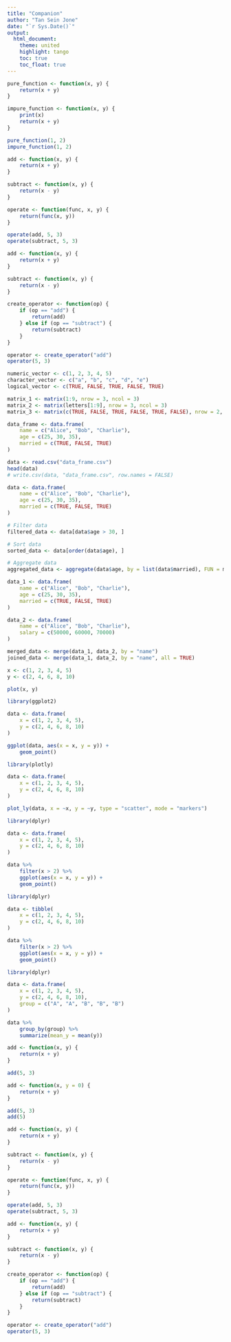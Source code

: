 ```yaml
---
title: "Companion"
author: "Tan Sein Jone"
date: "`r Sys.Date()`"
output: 
  html_document:
    theme: united
    highlight: tango
    toc: true
    toc_float: true
---
```


```r
pure_function <- function(x, y) {
    return(x + y)
}

impure_function <- function(x, y) {
    print(x)
    return(x + y)
}

pure_function(1, 2)
impure_function(1, 2)
```

```r
add <- function(x, y) {
    return(x + y)
}

subtract <- function(x, y) {
    return(x - y)
}

operate <- function(func, x, y) {
    return(func(x, y))
}

operate(add, 5, 3)
operate(subtract, 5, 3)
```

```r
add <- function(x, y) {
    return(x + y)
}

subtract <- function(x, y) {
    return(x - y)
}

create_operator <- function(op) {
    if (op == "add") {
        return(add)
    } else if (op == "subtract") {
        return(subtract)
    }
}

operator <- create_operator("add")
operator(5, 3)
```

```r
numeric_vector <- c(1, 2, 3, 4, 5)
character_vector <- c("a", "b", "c", "d", "e")
logical_vector <- c(TRUE, FALSE, TRUE, FALSE, TRUE)

matrix_1 <- matrix(1:9, nrow = 3, ncol = 3)
matrix_2 <- matrix(letters[1:9], nrow = 3, ncol = 3)
matrix_3 <- matrix(c(TRUE, FALSE, TRUE, FALSE, TRUE, FALSE), nrow = 2, ncol = 3)

data_frame <- data.frame(
    name = c("Alice", "Bob", "Charlie"),
    age = c(25, 30, 35),
    married = c(TRUE, FALSE, TRUE)
)
```

```r
data <- read.csv("data_frame.csv")
head(data)
# write.csv(data, "data_frame.csv", row.names = FALSE)
```

```r
data <- data.frame(
    name = c("Alice", "Bob", "Charlie"),
    age = c(25, 30, 35),
    married = c(TRUE, FALSE, TRUE)
)

# Filter data
filtered_data <- data[data$age > 30, ]

# Sort data
sorted_data <- data[order(data$age), ]

# Aggregate data
aggregated_data <- aggregate(data$age, by = list(data$married), FUN = mean)
```

```r
data_1 <- data.frame(
    name = c("Alice", "Bob", "Charlie"),
    age = c(25, 30, 35),
    married = c(TRUE, FALSE, TRUE)
)

data_2 <- data.frame(
    name = c("Alice", "Bob", "Charlie"),
    salary = c(50000, 60000, 70000)
)

merged_data <- merge(data_1, data_2, by = "name")
joined_data <- merge(data_1, data_2, by = "name", all = TRUE)
```

```r
x <- c(1, 2, 3, 4, 5)
y <- c(2, 4, 6, 8, 10)

plot(x, y)
```

```r
library(ggplot2)

data <- data.frame(
    x = c(1, 2, 3, 4, 5),
    y = c(2, 4, 6, 8, 10)
)

ggplot(data, aes(x = x, y = y)) +
    geom_point()
```

```r
library(plotly)

data <- data.frame(
    x = c(1, 2, 3, 4, 5),
    y = c(2, 4, 6, 8, 10)
)

plot_ly(data, x = ~x, y = ~y, type = "scatter", mode = "markers")
```

```r
library(dplyr)

data <- data.frame(
    x = c(1, 2, 3, 4, 5),
    y = c(2, 4, 6, 8, 10)
)

data %>%
    filter(x > 2) %>%
    ggplot(aes(x = x, y = y)) +
    geom_point()
```

```r
library(dplyr)

data <- tibble(
    x = c(1, 2, 3, 4, 5),
    y = c(2, 4, 6, 8, 10)
)

data %>%
    filter(x > 2) %>%
    ggplot(aes(x = x, y = y)) +
    geom_point()
```

```r
library(dplyr)

data <- data.frame(
    x = c(1, 2, 3, 4, 5),
    y = c(2, 4, 6, 8, 10),
    group = c("A", "A", "B", "B", "B")
)

data %>%
    group_by(group) %>%
    summarize(mean_y = mean(y))
```

```r
add <- function(x, y) {
    return(x + y)
}

add(5, 3)
```

```r
add <- function(x, y = 0) {
    return(x + y)
}

add(5, 3)
add(5)
```

```r
add <- function(x, y) {
    return(x + y)
}

subtract <- function(x, y) {
    return(x - y)
}

operate <- function(func, x, y) {
    return(func(x, y))
}

operate(add, 5, 3)
operate(subtract, 5, 3)
```

```r
add <- function(x, y) {
    return(x + y)
}

subtract <- function(x, y) {
    return(x - y)
}

create_operator <- function(op) {
    if (op == "add") {
        return(add)
    } else if (op == "subtract") {
        return(subtract)
    }
}

operator <- create_operator("add")
operator(5, 3)
```